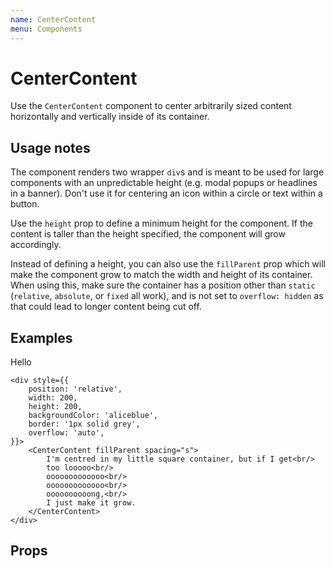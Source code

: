 ```yaml
---
name: CenterContent
menu: Components
---
```



# CenterContent

Use the `CenterContent` component to center arbitrarily sized content horizontally and vertically inside of its container.

## Usage notes

The component renders two wrapper `div`s and is meant to be used for large components with an unpredictable height (e.g. modal popups or headlines in a banner). Don't use it for centering an icon within a circle or text within a button.

Use the `height` prop to define a minimum height for the component. If the content is taller than the height specified, the component will grow accordingly.

Instead of defining a height, you can also use the `fillParent` prop which will make the component grow to match the width and height of its container. When using this, make sure the container has a position other than `static` (`relative`, `absolute`, or `fixed` all work), and is not set to `overflow: hidden` as that could lead to longer content being cut off.

## Examples

<Playground>
	<CenterContent height={350}>
		<PodcastIcon vAlign /> Hello
	</CenterContent>

    <div style={{
    	position: 'relative',
    	width: 200,
    	height: 200,
    	backgroundColor: 'aliceblue',
    	border: '1px solid grey',
    	overflow: 'auto',
    }}>
    	<CenterContent fillParent spacing="s">
    		I'm centred in my little square container, but if I get<br/>
    		too looooo<br/>
    		ooooooooooooo<br/>
    		ooooooooooooo<br/>
    		oooooooooong,<br/>
    		I just make it grow.
    	</CenterContent>
    </div>

</Playground>

## Props

<Props of={CenterContent} />
